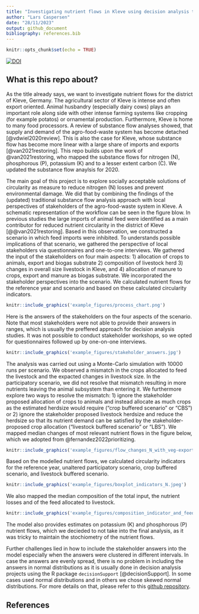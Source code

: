 ```yaml
---
title: "Investigating nutrient flows in Kleve using decision analysis tools"
author: "Lars Caspersen"
date: "28/11/2023"
output: github_document
bibliography: references.bib
---
```


```r
knitr::opts_chunk$set(echo = TRUE)
```

[![DOI](https://zenodo.org/badge/DOI/10.5281/zenodo.10222535.svg)](https://doi.org/10.5281/zenodo.10222535)

## What is this repo about?

As the title already says, we want to investigate nutrient flows for the district of Kleve, Germany. The agricultural sector of Kleve is intense and often export oriented. Animal husbandry (especially dairy cows) plays an important role along side with other intense farming systems like cropping (for example potatos) or ornamental production. Furthermore, Kleve is home to many food processors. 
A review of substance flow analyses showed, that supply and demand of the agro-food-waste system has become detached [@vdwiel2020review]. This is also the case for Kleve, whose substance flow has become more linear with a large share of imports and exports [@van2021restoring]. This repo builds upon the work of @van2021restoring, who mapped the substance flows for nitrogen (N), phosphorous (P), potassium (K) and to a lesser extent carbon (C). We updated the substance flow anaylsis for 2020.

The main goal of this project is to explore socially acceptable solutions of circularity as measure to reduce nitrogen (N) losses and prevent environmental damage. We did that by combining the findings of the (updated) traditional substance flow analysis approach with local perspectives of stakeholders of the agro-food-waste system in Kleve. A schematic representation of the workflow can be seen in the figure blow. In previous studies the large imports of animal feed were identified as a main contributor for reduced nutrient circularity in the district of Kleve [@@van2021restoring]. Based in this observation, we constructed a scenario in which feed imports were inhibited. To understands possible implications of that scenario, we gathered the perspective of local stakeholders via questionnaires and one-to-one interviews. We gathered the input of the stakeholders on four main aspects: 1) allocation of crops to animals, export and biogas substrate 2) composition of livestock herd 3) changes in overall size livestock in Kleve, and 4) allocation of manure to crops, export and manure as biogas substrate. We incorporated the stakeholder perspectives into the scenario. We calculated nutrient flows for the reference year and scenario and based on these calculated circularity indicators. 

```r
knitr::include_graphics('example_figures/process_chart.png')

```

Here is the answers of the stakeholders on the four aspects of the scenario. Note that most stakeholders were not able to provide their answers in ranges, which is usually the preffered approach for decision analysis studies. It was not possible to conduct stakeholder workshops, so we opted for questionnaires followed up by one-on-one interviews. 

```r
knitr::include_graphics('example_figures/stakeholder_answers.jpg')

```


The analysis was carried out using a Monte-Carlo simulation with 10000 runs per scenario. We observed a mismatch in the crops allocated to feed the livestock and the expacted changes in livestock size. In the participatory scenario, we did not resolve that mismatch resulting in more nutrients leaving the animal subsystem than entering it. We furthermore explore two ways to resolve the mismatch: 1) ignore the stakeholder proposed allocation of crops to animals and instead allocate as much crops as the estimated herdsize would require ("crop buffered scenario" or "CBS") or 2) ignore the stakeholder proposed livestock herdsize and reduce the herdsize so that its nutrient demand can be satisfied by the stakeholder-proposed crop allocation ("livestock buffered scenario" or "LBS"). We mapped median changes of most relevant nutrient flows in the figure below, which we adopted from @fernandez2022prioritizing.

```r
knitr::include_graphics('example_figures/flow_changes_N_with_veg-export.jpg')

```

Based on the modelled nutrient flows, we calculated circularity indicators for the reference year, unaltered participatory scenario, crop buffered scenario, and livestock buffered scenario. 

```r
knitr::include_graphics('example_figures/boxplot_indicators_N.jpeg')

```

We also mapped the median composition of the total input, the nutrient losses and of the feed allocated to livestock. 

```r
knitr::include_graphics('example_figures/composition_indicator_and_feed_legend-by-hand-v3.jpeg')

```

The model also provides estimates on potassium (K) and phosphorous (P) nutrient flows, which we decieded to not take into the final analysis, as it was tricky to maintain the stochiometry of the nutrient flows. 

Further challenges lied in how to include the stakeholder answers into the model especially when the answers were clustered in different intervals. In case the answers are evenly spread, there is no problem in including the answers in normal distributions as it is usually done in decision analysis projects using the R package `decisionSupport` [@decisionSupport]. In some cases used normal distributions and in others we chose skewed normal distributions. For more details on that, please refer to this [github repository](https://github.com/hortibonn/including-unreliable-stakeholder-estimates-of-small-n).


## References
